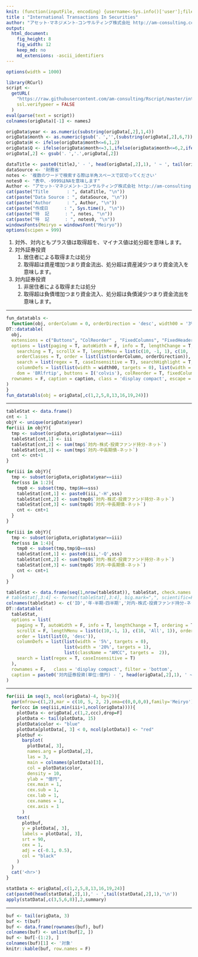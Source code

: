 ```yaml
---
knit: (function(inputFile, encoding) {username<-Sys.info()['user'];fileName<-'defaultPath.csv';pathToFile <-paste0('C:/Users/', username,'/Desktop/pathToCSV/');setwd(pathToFile);buf0<-read.csv(fileName,header = F,skip = 0,stringsAsFactor = F,check.names = F,fileEncoding = 'utf-8');timeStamp<-format(Sys.time(),'%Y%m%d%H%M%S');rmarkdown::render(inputFile, encoding = encoding, output_file = paste0('C:/Users/',username,buf0[2,1],'charts/','am-consulting.co.jp-internationalTransactionsInSecurities.html')) })
title : "International Transactions In Securities"
author: "アセット･マネジメント･コンサルティング株式会社 http://am-consulting.co.jp"
output: 
  html_document:
    fig_height: 8
    fig_width: 12
    keep_md: no
    md_extensions: -ascii_identifiers 
---
```

<link href="http://knowledgevault.saecanet.com/components/rmarkdown-html.css" rel="stylesheet"> 
<style>
.main-container {
	max-width: 1200px;
	margin-left: auto;
	margin-right: auto;
}
table{
 white-space: nowrap;
}
</style>

```r
options(width = 1000)
```

```r
library(RCurl)
script <-
  getURL(
    "https://raw.githubusercontent.com/am-consulting/Rscript/master/internationalTransactionsInSecurities.r",
    ssl.verifypeer = FALSE
  )
eval(parse(text = script))
colnames(origData)[-1] <- namesJ
```

```r
origData$year <- as.numeric(substring(origData[,2],1,4))
origData$month <- as.numeric(gsub('．','',(substring(origData[,2],6,7))))
origData$H <- ifelse(origData$month<=6,1,2)
origData$Q <- ifelse(origData$month<=3,1,ifelse(origData$month<=6,2,ifelse(origData$month<=9,3,4)))
origData[,2] <- gsub('．','.',origData[,2])
```

```r
dataTitle <- paste0(titleJ,' - ', head(origData[,2],1), ' ~ ', tail(origData[,2],1))
dataSource <- '財務省'
notes <- '複数のワードで検索する際は半角スペースで区切ってください'
notes0 <- "表中、-9999はNAを意味します"
Author <- "アセット･マネジメント･コンサルティング株式会社 http://am-consulting.co.jp"
cat(paste("Title       : ", dataTitle, "\n"))
cat(paste("Data Source : ", dataSource, "\n"))
cat(paste("Author      : ", Author, "\n"))
cat(paste("作成日      : ", Sys.time(), "\n"))
cat(paste("特  記      : ", notes, "\n"))
cat(paste("特  記      : ", notes0, "\n"))
windowsFonts(Meiryo = windowsFont("Meiryo"))
options(scipen = 999)
```

1. 対外、対内ともプラス値は取得超を、マイナス値は処分超を意味します。
1. 対外証券投資
	1. 居住者による取得または処分
	1. 取得超は資産増加つまり資金流出、処分超は資産減少つまり資金流入を意味します。
1. 対内証券投資
	1. 非居住者による取得または処分
	1. 取得超は負債増加つまり資金流入、処分超は負債減少つまり資金流出を意味します。


<hr>

```r
fun_datatabls <- 
  function(obj, orderColumn = 0, orderDirection = 'desc', width00 = '3%', width01 = '15%', caption = ''){
DT::datatable(
  obj,
  extensions = c("Buttons", "ColReorder" , "FixedColumns", "FixedHeader"),
  options = list(paging = T, autoWidth = F, info = T, lengthChange = T, ordering = T,
    searching = T, scrollX = T, lengthMenu = list(c(10, -1, 1), c(10, 'All', 1)),
    orderClasses = T, order = list(list(orderColumn, orderDirection)), 
    search = list(regex = T, caseInsensitive = T), searchHighlight = T,
    columnDefs = list(list(width = width00, targets = 0), list(width = width01, targets = 1)),
    dom = 'BRlfrtip', buttons = I('colvis'), colReorder = T, fixedColumns = list(leftColumns = 2), fixedHeader = T),
  rownames = F, caption = caption, class = 'display compact', escape = F, filter = 'top'
)  
}
fun_datatabls(obj = origData[,c(1,2,5,8,13,16,19,24)])
```
<hr>
```r
tableStat <- data.frame()
cnt <- 1
objY <- unique(origData$year)
for(iii in objY){
  tmp <- subset(origData,origData$year==iii) 
  tableStat[cnt,1] <- iii  
  tableStat[cnt,2] <- sum(tmp$`対内-株式･投資ファンド持分-ネット`)
  tableStat[cnt,3] <- sum(tmp$`対内-中長期債-ネット`)
  cnt <- cnt+1
}

for(iii in objY){
  tmp <- subset(origData,origData$year==iii)
  for(sss in 1:2){
    tmp0 <- subset(tmp, tmp$H==sss)
    tableStat[cnt,1] <- paste0(iii,'-H',sss)
    tableStat[cnt,2] <- sum(tmp0$`対内-株式･投資ファンド持分-ネット`)
    tableStat[cnt,3] <- sum(tmp0$`対内-中長期債-ネット`)
    cnt <- cnt+1
  }
}  
  
for(iii in objY){
  tmp <- subset(origData,origData$year==iii)
  for(sss in 1:4){
    tmp0 <- subset(tmp,tmp$Q==sss)
    tableStat[cnt,1] <- paste0(iii,'-Q',sss)
    tableStat[cnt,2] <- sum(tmp0$`対内-株式･投資ファンド持分-ネット`)
    tableStat[cnt,3] <- sum(tmp0$`対内-中長期債-ネット`)
    cnt <- cnt+1
  }
}

tableStat <- data.frame(seq(1,nrow(tableStat)), tableStat, check.names = F, stringsAsFactors = F)
# tableStat[,3:4] <- format(tableStat[,3:4], big.mark=",", scientific=F)
colnames(tableStat) <- c('ID','年･半期･四半期','対内-株式･投資ファンド持分-ネット','対内-中長期債-ネット')
DT::datatable(
  tableStat,
  options = list(
    paging = T, autoWidth = F, info = T, lengthChange = T, ordering = T, searching = T,
    scrollX = F, lengthMenu = list(c(10,-1, 1), c(10, 'All', 1)), orderClasses = T,
    order = list(list(0, 'desc')),
    columnDefs = list(list(width = '5%', targets = 0),
                      list(width = '20%', targets = 1),
                      list(className = "AMCC", targets =  2)),
    search = list(regex = T, caseInsensitive = T)
  ),
  rownames = F,   class = 'display compact', filter = 'bottom',
  caption = paste0('対内証券投資(単位:億円) - ', head(origData[,2],1), ' ~ ', tail(origData[,2],1))
)
```
<hr>
```r
for(iii in seq(3, ncol(origData)-4, by=2)){
  par(mfrow=c(1,2),mar = c(10, 5, 2, 2),oma=c(0,0,0,0),family='Meiryo')
  for(ccc in seq(iii,min(iii+1,ncol(origData)))){
    plotData <- origData[,c(1,2,ccc),drop=F]
    plotData <- tail(plotData, 15)
    plotData$color <- "blue"
    plotData[plotData[, 3] < 0, ncol(plotData)] <- "red"
    plotbuf <- 
      barplot(
        plotData[, 3],
        names.arg = plotData[,2],
        las = 3,
        main = colnames(plotData)[3],
        col = plotData$color,
        density = 10,
        ylab = "億円",
        cex.main = 1,
        cex.sub = 1,
        cex.lab = 1,
        cex.names = 1,
        cex.axis = 1
      )
    text(
      plotbuf,
      y = plotData[, 3],
      labels = plotData[, 3],
      srt = 90,
      cex = 1,
      adj = c(-0.1, 0.5),
      col = "black"
    )
  }
  cat('<hr>')
}
```

```r
statData <- origData[,c(1,2,5,8,13,16,19,24)]
cat(paste0(head(statData[,2],1),' - ',tail(statData[,2],1),'\n'))
apply(statData[,c(3,5,6,8)],2,summary)
```
<hr>
```r
buf <- tail(origData, 3)
buf <- t(buf)
buf <- data.frame(rownames(buf), buf)
colnames(buf) <- unlist(buf[2, ])
buf <- buf[-(1:2), ]
colnames(buf)[1] <- '対象'
knitr::kable(buf, row.names = F)
```